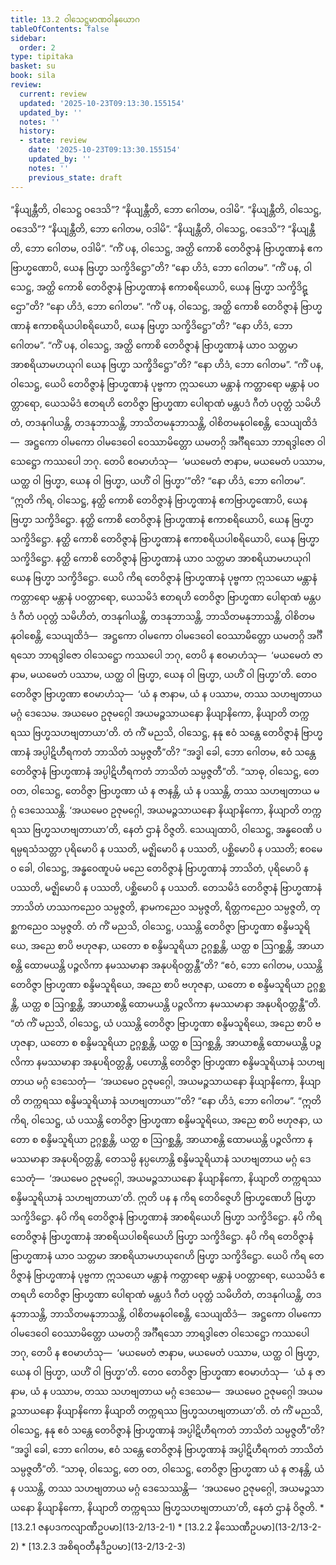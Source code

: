 ```yaml
---
title: 13.2 ဝါသေဋ္ဌမာဏဝါနုယောဂ
tableOfContents: false
sidebar:
  order: 2
type: tipitaka
basket: su
book: sila
review:
  current: review
  updated: '2025-10-23T09:13:30.155154'
  updated_by: ''
  notes: ''
  history:
  - state: review
    date: '2025-10-23T09:13:30.155154'
    updated_by: ''
    notes: ''
    previous_state: draft
---
```



<ReviewStatus review={frontmatter.review} showDetails={true} />

<HypothesisAnnotation frontmatter={frontmatter} />

<DynamicBreadcrumb />

<Division number="525" book="sila" e="ch" v="6" p="224">

<Paragraph number="898" book="sila">
“နိယျန္တီတိ, ဝါသေဋ္ဌ ဝဒေသိ”? “နိယျန္တီတိ, ဘော ဂေါတမ, ဝဒါမိ”. “နိယျန္တီတိ, ဝါသေဋ္ဌ, ဝဒေသိ”? “နိယျန္တီတိ, ဘော ဂေါတမ, ဝဒါမိ”. “နိယျန္တီတိ, ဝါသေဋ္ဌ, ဝဒေသိ”? “နိယျန္တီတိ, ဘော ဂေါတမ, ဝဒါမိ”.


</Paragraph>

<Paragraph number="899" book="sila">
“ကိံ ပန, ဝါသေဋ္ဌ, အတ္ထိ ကောစိ တေဝိဇ္ဇာနံ ဗြာဟ္မဏာနံ ဧကဗြာဟ္မဏောပိ, ယေန ဗြဟ္မာ သက္ခိဒိဋ္ဌော”တိ? “နော ဟိဒံ, ဘော ဂေါတမ”.


</Paragraph>

<Paragraph number="900" book="sila">
“ကိံ ပန, ဝါသေဋ္ဌ, အတ္ထိ ကောစိ တေဝိဇ္ဇာနံ ဗြာဟ္မဏာနံ ဧကာစရိယောပိ, ယေန ဗြဟ္မာ သက္ခိဒိဋ္ဌော”တိ? “နော ဟိဒံ, ဘော ဂေါတမ”.


</Paragraph>

<Paragraph number="901" book="sila">
“ကိံ ပန, ဝါသေဋ္ဌ, အတ္ထိ ကောစိ တေဝိဇ္ဇာနံ ဗြာဟ္မဏာနံ ဧကာစရိယပါစရိယောပိ, ယေန ဗြဟ္မာ သက္ခိဒိဋ္ဌော”တိ? “နော ဟိဒံ, ဘော ဂေါတမ”.


</Paragraph>

<Paragraph number="902" book="sila">
“ကိံ ပန, ဝါသေဋ္ဌ, အတ္ထိ ကောစိ တေဝိဇ္ဇာနံ ဗြာဟ္မဏာနံ ယာဝ သတ္တမာ အာစရိယာမဟယုဂါ ယေန ဗြဟ္မာ သက္ခိဒိဋ္ဌော”တိ? “နော ဟိဒံ, ဘော ဂေါတမ”.


</Paragraph>

</Division>
<Division number="526" book="sila" e="ch" v="6" p="224">

<Paragraph number="903" book="sila">
“ကိံ ပန, ဝါသေဋ္ဌ, ယေပိ တေဝိဇ္ဇာနံ ဗြာဟ္မဏာနံ ပုဗ္ဗကာ ဣသယော မန္တာနံ ကတ္တာရော မန္တာနံ ပဝတ္တာရော, ယေသမိဒံ ဧတရဟိ တေဝိဇ္ဇာ ဗြာဟ္မဏာ ပေါရာဏံ မန္တပဒံ ဂီတံ ပဝုတ္တံ သမိဟိတံ, တဒနုဂါယန္တိ, တဒနုဘာသန္တိ, ဘာသိတမနုဘာသန္တိ, ဝါစိတမနုဝါစေန္တိ, သေယျထိဒံ—  အဋ္ဌကော ဝါမကော ဝါမဒေဝေါ ဝေဿာမိတ္တော ယမတဂ္ဂိ အင်္ဂီရသော ဘာရဒွါဇော ဝါသေဋ္ဌော ကဿပေါ ဘဂု. တေပိ ဧဝမာဟံသု—  ‘မယမေတံ ဇာနာမ, မယမေတံ ပဿာမ, ယတ္ထ ဝါ ဗြဟ္မာ, ယေန ဝါ ဗြဟ္မာ, ယဟိံ ဝါ ဗြဟ္မာ’”တိ? “နော ဟိဒံ, ဘော ဂေါတမ”.


</Paragraph>

</Division>
<Division number="527" book="sila" e="ch" v="6" p="225">

<Paragraph number="904" book="sila">
“ဣတိ ကိရ, ဝါသေဋ္ဌ, နတ္ထိ ကောစိ တေဝိဇ္ဇာနံ ဗြာဟ္မဏာနံ ဧကဗြာဟ္မဏောပိ, ယေန ဗြဟ္မာ သက္ခိဒိဋ္ဌော. နတ္ထိ ကောစိ တေဝိဇ္ဇာနံ ဗြာဟ္မဏာနံ ဧကာစရိယောပိ, ယေန ဗြဟ္မာ သက္ခိဒိဋ္ဌော. နတ္ထိ ကောစိ တေဝိဇ္ဇာနံ ဗြာဟ္မဏာနံ ဧကာစရိယပါစရိယောပိ, ယေန ဗြဟ္မာ သက္ခိဒိဋ္ဌော. နတ္ထိ ကောစိ တေဝိဇ္ဇာနံ ဗြာဟ္မဏာနံ ယာဝ သတ္တမာ အာစရိယာမဟယုဂါ ယေန ဗြဟ္မာ သက္ခိဒိဋ္ဌော. ယေပိ ကိရ တေဝိဇ္ဇာနံ ဗြာဟ္မဏာနံ ပုဗ္ဗကာ ဣသယော မန္တာနံ ကတ္တာရော မန္တာနံ ပဝတ္တာရော, ယေသမိဒံ ဧတရဟိ တေဝိဇ္ဇာ ဗြာဟ္မဏာ ပေါရာဏံ မန္တပဒံ ဂီတံ ပဝုတ္တံ သမိဟိတံ, တဒနုဂါယန္တိ, တဒနုဘာသန္တိ, ဘာသိတမနုဘာသန္တိ, ဝါစိတမနုဝါစေန္တိ, သေယျထိဒံ—  အဋ္ဌကော ဝါမကော ဝါမဒေဝေါ ဝေဿာမိတ္တော ယမတဂ္ဂိ အင်္ဂီရသော ဘာရဒွါဇော ဝါသေဋ္ဌော ကဿပေါ ဘဂု, တေပိ န ဧဝမာဟံသု—  ‘မယမေတံ ဇာနာမ, မယမေတံ ပဿာမ, ယတ္ထ ဝါ ဗြဟ္မာ, ယေန ဝါ ဗြဟ္မာ, ယဟိံ ဝါ ဗြဟ္မာ’တိ. တေဝ တေဝိဇ္ဇာ ဗြာဟ္မဏာ ဧဝမာဟံသု—  ‘ယံ န ဇာနာမ, ယံ န ပဿာမ, တဿ သဟဗျတာယ မဂ္ဂံ ဒေသေမ. အယမေဝ ဥဇုမဂ္ဂေါ အယမဉ္ဇသာယနော နိယျာနိကော, နိယျာတိ တက္ကရဿ ဗြဟ္မသဟဗျတာယာ’တိ.


</Paragraph>

</Division>
<Division number="528" book="sila" e="ch" v="6" p="225">

<Paragraph number="905" book="sila">
တံ ကိံ မညသိ, ဝါသေဋ္ဌ, နနု ဧဝံ သန္တေ တေဝိဇ္ဇာနံ ဗြာဟ္မဏာနံ အပ္ပါဋိဟီရကတံ ဘာသိတံ သမ္ပဇ္ဇတီ”တိ? “အဒ္ဓါ ခေါ, ဘော ဂေါတမ, ဧဝံ သန္တေ တေဝိဇ္ဇာနံ ဗြာဟ္မဏာနံ အပ္ပါဋိဟီရကတံ ဘာသိတံ သမ္ပဇ္ဇတီ”တိ.


</Paragraph>

<Paragraph number="906" book="sila">
“သာဓု, ဝါသေဋ္ဌ, တေ ဝတ, ဝါသေဋ္ဌ, တေဝိဇ္ဇာ ဗြာဟ္မဏာ ယံ န ဇာနန္တိ, ယံ န ပဿန္တိ, တဿ သဟဗျတာယ မဂ္ဂံ ဒေသေဿန္တိ. ‘အယမေဝ ဥဇုမဂ္ဂေါ, အယမဉ္ဇသာယနော နိယျာနိကော, နိယျာတိ တက္ကရဿ ဗြဟ္မသဟဗျတာယာ’တိ, နေတံ ဌာနံ ဝိဇ္ဇတိ.


</Paragraph>

</Division>
<Division number="529" book="sila" e="ch" v="6" p="225">

<Paragraph number="907" book="sila">
သေယျထာပိ, ဝါသေဋ္ဌ, အန္ဓဝေဏိ ပရမ္ပရသံသတ္တာ ပုရိမောပိ န ပဿတိ, မဇ္ဈိမောပိ န ပဿတိ, ပစ္ဆိမောပိ န ပဿတိ; ဧဝမေဝ ခေါ, ဝါသေဋ္ဌ, အန္ဓဝေဏူပမံ မညေ တေဝိဇ္ဇာနံ ဗြာဟ္မဏာနံ ဘာသိတံ, ပုရိမောပိ န ပဿတိ, မဇ္ဈိမောပိ န ပဿတိ, ပစ္ဆိမောပိ န ပဿတိ. တေသမိဒံ တေဝိဇ္ဇာနံ ဗြာဟ္မဏာနံ ဘာသိတံ ဟဿကညေဝ သမ္ပဇ္ဇတိ, နာမကညေဝ သမ္ပဇ္ဇတိ, ရိတ္တကညေဝ သမ္ပဇ္ဇတိ, တုစ္ဆကညေဝ သမ္ပဇ္ဇတိ.


</Paragraph>

</Division>
<Division number="530" book="sila" e="ch" v="6" p="226">

<Paragraph number="908" book="sila">
တံ ကိံ မညသိ, ဝါသေဋ္ဌ, ပဿန္တိ တေဝိဇ္ဇာ ဗြာဟ္မဏာ စန္ဒိမသူရိယေ, အညေ စာပိ ဗဟုဇနာ, ယတော စ စန္ဒိမသူရိယာ ဥဂ္ဂစ္ဆန္တိ, ယတ္ထ စ ဩဂစ္ဆန္တိ, အာယာစန္တိ ထောမယန္တိ ပဉ္ဇလိကာ နမဿမာနာ အနုပရိဝတ္တန္တီ”တိ?


</Paragraph>

<Paragraph number="909" book="sila">
“ဧဝံ, ဘော ဂေါတမ, ပဿန္တိ တေဝိဇ္ဇာ ဗြာဟ္မဏာ စန္ဒိမသူရိယေ, အညေ စာပိ ဗဟုဇနာ, ယတော စ စန္ဒိမသူရိယာ ဥဂ္ဂစ္ဆန္တိ, ယတ္ထ စ ဩဂစ္ဆန္တိ, အာယာစန္တိ ထောမယန္တိ ပဉ္ဇလိကာ နမဿမာနာ အနုပရိဝတ္တန္တီ”တိ.


</Paragraph>

</Division>
<Division number="531" book="sila" e="ch" v="6" p="226">

<Paragraph number="910" book="sila">
“တံ ကိံ မညသိ, ဝါသေဋ္ဌ, ယံ ပဿန္တိ တေဝိဇ္ဇာ ဗြာဟ္မဏာ စန္ဒိမသူရိယေ, အညေ စာပိ ဗဟုဇနာ, ယတော စ စန္ဒိမသူရိယာ ဥဂ္ဂစ္ဆန္တိ, ယတ္ထ စ ဩဂစ္ဆန္တိ, အာယာစန္တိ ထောမယန္တိ ပဉ္ဇလိကာ နမဿမာနာ အနုပရိဝတ္တန္တိ, ပဟောန္တိ တေဝိဇ္ဇာ ဗြာဟ္မဏာ စန္ဒိမသူရိယာနံ သဟဗျတာယ မဂ္ဂံ ဒေသေတုံ—  ‘အယမေဝ ဥဇုမဂ္ဂေါ, အယမဉ္ဇသာယနော နိယျာနိကော, နိယျာတိ တက္ကရဿ စန္ဒိမသူရိယာနံ သဟဗျတာယာ’”တိ? “နော ဟိဒံ, ဘော ဂေါတမ”.


</Paragraph>

<Paragraph number="911" book="sila">
“ဣတိ ကိရ, ဝါသေဋ္ဌ, ယံ ပဿန္တိ တေဝိဇ္ဇာ ဗြာဟ္မဏာ စန္ဒိမသူရိယေ, အညေ စာပိ ဗဟုဇနာ, ယတော စ စန္ဒိမသူရိယာ ဥဂ္ဂစ္ဆန္တိ, ယတ္ထ စ ဩဂစ္ဆန္တိ, အာယာစန္တိ ထောမယန္တိ ပဉ္ဇလိကာ နမဿမာနာ အနုပရိဝတ္တန္တိ, တေသမ္ပိ နပ္ပဟောန္တိ စန္ဒိမသူရိယာနံ သဟဗျတာယ မဂ္ဂံ ဒေသေတုံ—  ‘အယမေဝ ဥဇုမဂ္ဂေါ, အယမဉ္ဇသာယနော နိယျာနိကော, နိယျာတိ တက္ကရဿ စန္ဒိမသူရိယာနံ သဟဗျတာယာ’တိ.


</Paragraph>

</Division>
<Division number="532" book="sila" e="ch" v="6" p="226">

<Paragraph number="912" book="sila">
ဣတိ ပန န ကိရ တေဝိဇ္ဇေဟိ ဗြာဟ္မဏေဟိ ဗြဟ္မာ သက္ခိဒိဋ္ဌော. နပိ ကိရ တေဝိဇ္ဇာနံ ဗြာဟ္မဏာနံ အာစရိယေဟိ ဗြဟ္မာ သက္ခိဒိဋ္ဌော. နပိ ကိရ တေဝိဇ္ဇာနံ ဗြာဟ္မဏာနံ အာစရိယပါစရိယေဟိ ဗြဟ္မာ သက္ခိဒိဋ္ဌော. နပိ ကိရ တေဝိဇ္ဇာနံ ဗြာဟ္မဏာနံ ယာဝ သတ္တမာ အာစရိယာမဟယုဂေဟိ ဗြဟ္မာ သက္ခိဒိဋ္ဌော. ယေပိ ကိရ တေဝိဇ္ဇာနံ ဗြာဟ္မဏာနံ ပုဗ္ဗကာ ဣသယော မန္တာနံ ကတ္တာရော မန္တာနံ ပဝတ္တာရော, ယေသမိဒံ ဧတရဟိ တေဝိဇ္ဇာ ဗြာဟ္မဏာ ပေါရာဏံ မန္တပဒံ ဂီတံ ပဝုတ္တံ သမိဟိတံ, တဒနုဂါယန္တိ, တဒနုဘာသန္တိ, ဘာသိတမနုဘာသန္တိ, ဝါစိတမနုဝါစေန္တိ, သေယျထိဒံ—  အဋ္ဌကော ဝါမကော ဝါမဒေဝေါ ဝေဿာမိတ္တော ယမတဂ္ဂိ အင်္ဂီရသော ဘာရဒွါဇော ဝါသေဋ္ဌော ကဿပေါ ဘဂု, တေပိ န ဧဝမာဟံသု—  ‘မယမေတံ ဇာနာမ, မယမေတံ ပဿာမ, ယတ္ထ ဝါ ဗြဟ္မာ, ယေန ဝါ ဗြဟ္မာ, ယဟိံ ဝါ ဗြဟ္မာ’တိ. တေဝ တေဝိဇ္ဇာ ဗြာဟ္မဏာ ဧဝမာဟံသု—  ‘ယံ န ဇာနာမ, ယံ န ပဿာမ, တဿ သဟဗျတာယ မဂ္ဂံ ဒေသေမ—  အယမေဝ ဥဇုမဂ္ဂေါ အယမဉ္ဇသာယနော နိယျာနိကော နိယျာတိ တက္ကရဿ ဗြဟ္မသဟဗျတာယာ’တိ.


</Paragraph>

</Division>
<Division number="533" book="sila" e="ch" v="6" p="227">

<Paragraph number="913" book="sila">
တံ ကိံ မညသိ, ဝါသေဋ္ဌ, နနု ဧဝံ သန္တေ တေဝိဇ္ဇာနံ ဗြာဟ္မဏာနံ အပ္ပါဋိဟီရကတံ ဘာသိတံ သမ္ပဇ္ဇတီ”တိ? “အဒ္ဓါ ခေါ, ဘော ဂေါတမ, ဧဝံ သန္တေ တေဝိဇ္ဇာနံ ဗြာဟ္မဏာနံ အပ္ပါဋိဟီရကတံ ဘာသိတံ သမ္ပဇ္ဇတီ”တိ.


</Paragraph>

<Paragraph number="914" book="sila">
“သာဓု, ဝါသေဋ္ဌ, တေ ဝတ, ဝါသေဋ္ဌ, တေဝိဇ္ဇာ ဗြာဟ္မဏာ ယံ န ဇာနန္တိ, ယံ န ပဿန္တိ, တဿ သဟဗျတာယ မဂ္ဂံ ဒေသေဿန္တိ—  ‘အယမေဝ ဥဇုမဂ္ဂေါ, အယမဉ္ဇသာယနော နိယျာနိကော, နိယျာတိ တက္ကရဿ ဗြဟ္မသဟဗျတာယာ’တိ, နေတံ ဌာနံ ဝိဇ္ဇတိ.

</Paragraph>
</Division>

<TableOfContents book="sila" section="13.2">
* [13.2.1 ဇနပဒကလျာဏီဥပမာ](13-2/13-2-1)
* [13.2.2 နိဿေဏီဥပမာ](13-2/13-2-2)
* [13.2.3 အစိရဝတီနဒီဥပမာ](13-2/13-2-3)
</TableOfContents>